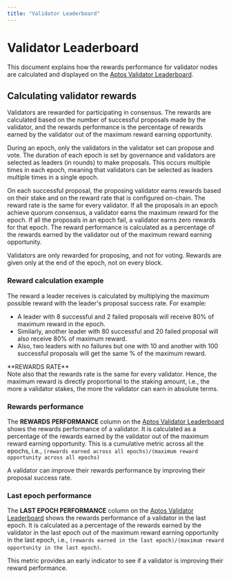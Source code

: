 ```yaml
---
title: "Validator Leaderboard"
---
```



# Validator Leaderboard

This document explains how the rewards performance for validator nodes are calculated and displayed on
the [Aptos Validator Leaderboard](https://explorer.aptoslabs.com/validators/all?network=mainnet).

## Calculating validator rewards

Validators are rewarded for participating in consensus. The rewards are calculated based on the number of successful
proposals made by the validator, and the rewards performance is the percentage of rewards earned by the validator out
of the maximum reward earning opportunity.

During an epoch, only the validators in the validator set can propose and vote. The duration of each epoch is set
by governance and validators are selected as leaders (in rounds) to make proposals. This occurs multiple
times in each epoch, meaning that validators can be selected as leaders multiple times in a single epoch.

On each successful proposal, the proposing validator earns rewards based on their stake and on the reward rate that is
configured on-chain. The reward rate is the same for every validator. If all the proposals in an epoch achieve
quorum consensus, a validator earns the maximum reward for the epoch. If all the proposals in an epoch fail, a
validator earns zero rewards for that epoch. The reward performance is calculated as a percentage of the
rewards earned by the validator out of the maximum reward earning opportunity.

Validators are only rewarded for proposing, and not for voting. Rewards are given only at the end of the epoch,
not on every block.

### Reward calculation example

The reward a leader receives is calculated by multiplying the maximum possible reward with the leader's proposal
success rate. For example:

- A leader with 8 successful and 2 failed proposals will receive 80% of maximum reward in the epoch.
- Similarly, another leader with 80 successful and 20 failed proposal will also receive 80% of maximum reward.
- Also, two leaders with no failures but one with 10 and another with 100 successful proposals will get the same % of the maximum reward.

<Callout type="info">
**REWARDS RATE**<br />
Note also that the rewards rate is the same for every validator. Hence, the maximum reward is directly proportional
to the staking amount, i.e., the more a validator stakes, the more the validator can earn in absolute terms.
</Callout>

### Rewards performance

The **REWARDS** **PERFORMANCE** column on the
[Aptos Validator Leaderboard](https://explorer.aptoslabs.com/validators/all?network=mainnet) shows the rewards
performance of a validator. It is calculated as a percentage of the rewards earned by the validator out of the maximum
reward earning opportunity. This is a cumulative metric across all the epochs,
i.e., `(rewards earned across all epochs)/(maximum reward opportunity across all epochs)`

A validator can improve their rewards performance by improving their proposal success rate.

### Last epoch performance

The **LAST EPOCH PERFORMANCE** column on the
[Aptos Validator Leaderboard](https://explorer.aptoslabs.com/validators/all?network=mainnet) shows the rewards
performance of a validator in the last epoch. It is calculated as a percentage of the rewards earned by the validator
in the last epoch out of the maximum reward earning opportunity in the last epoch, i.e., `(rewards earned in the last
epoch)/(maximum reward opportunity in the last epoch)`.

This metric provides an early indicator to see if a validator is improving their reward performance.
